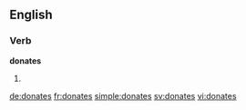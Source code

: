==English==

===Verb===
'''donates'''

# {{en-third-person singular of|donate}}

[[de:donates]]
[[fr:donates]]
[[simple:donates]]
[[sv:donates]]
[[vi:donates]]